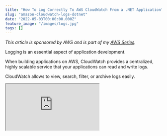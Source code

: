 ```yaml
---
title: "How To Log Correctly To AWS CloudWatch From a .NET Application"
slug: "amazon-cloudwatch-logs-dotnet"
date: "2022-05-03T00:00:00.000Z"
feature_image: "/images/logs.jpg"
tags: []
---
```


_This article is sponsored by AWS and is part of my [AWS Series](__GHOST_URL__/tag/aws/)._

Logging is an essential aspect of application development.

When building applications on AWS, CloudWatch provides a centralized, highly scalable service that your applications can read and write logs.

CloudWatch allows to view, search, filter, or archive logs easily.

<div>
<iframe src="https://www.youtube.com/embed/-46yTm4DoEI" />
</div>

In this article, let’s learn how to use Amazon CloudWatch when building .NET applications. We will learn how to write logs into CloudWatch, filter the logs, some good practices when logging, learn about Log Analytics, and see how we can filter and view logs across multiple applications.

Key Concepts of
---------------

The [main concepts](https://docs.aws.amazon.com/AmazonCloudWatch/latest/logs/CloudWatchLogsConcepts.html) that you’ll keep coming across when using CloudWatch Logs are _Log events_, _Log streams, and Log groups._

*   **Log events →** record of some activity recorded by the app or resource being monitored. Simply put, the log statements you write
*   **Log streams →** sequence of log events that share the same source.
*   **Log groups** → group of log streams that share retention, monitoring, and access control settings. A log stream belongs to one log group.

.NET & AWS CloudWatch Logs
--------------------------

There are different ways to integrate with the CloudWatch service from a .NET application. Let’s go through them one by one.

> _I prefer using Serilog for easy integration and out-of-the-box structured logging support._

### Using Amazon CloudWatchLogsClient

The [AWSSDK.CloudWatchLogs](https://www.nuget.org/packages/AWSSDK.CloudWatchLogs/) NuGet package provides the `AmazonCloudWatchLogsClient` to interact with CloudWatch logs. It provides capabilities to create log groups, log streams, and log events.

The below code creates a log group if it does not already exist and adds a log stream to it. The log events are written into that log stream, log group combination.

    var logClient = new AmazonCloudWatchLogsClient();
    var logGroupName = "/aws/weather-forecast-app";
    var logStreamName = DateTime.UtcNow.ToString("yyyyMMddHHmmssfff");
    var existing = await logClient
        .DescribeLogGroupsAsync(new DescribeLogGroupsRequest()
            {LogGroupNamePrefix = logGroupName});
    var logGroupExists = existing.LogGroups.Any(l => l.LogGroupName == logGroupName);
    if (!logGroupExists)
        await logClient.CreateLogGroupAsync(new CreateLogGroupRequest(logGroupName));
    await logClient.CreateLogStreamAsync(new CreateLogStreamRequest(logGroupName, logStreamName));
    await logClient.PutLogEventsAsync(new PutLogEventsRequest()
    {
        LogGroupName = logGroupName,
        LogStreamName = logStreamName,
        LogEvents = new List<InputLogEvent>()
        {
            new()
            {
                Message = $"Get Weather Forecast called for city {cityName}",
                Timestamp = DateTime.UtcNow
            }
        }
    });
    

As you can see, the above code is verbose and not something preferable to write every time we need to log.

We could abstract this into a different class and expose more specific functions to take in just the message and log. But this is already done for you. So don’t repeat it yourself 😀

### Using .NET Logging Providers with AWS

The [AWS Logging .NET](https://github.com/aws/aws-logging-dotnet) repository contains plugins for popular .NET logging frameworks to integrate with CloudWatch.

To integrate with the out of the box [.NET Core Logging](#TDK) capability install the [AWS.Logger.AspNetCore](https://github.com/aws/aws-logging-dotnet#aspnet-core-logging) NuGet package.

Adding Amazon CloudWatch as a logging provider is easily done by calling the `AddAWSProvider` extension method of the `ILoggingBuilder` as shown below.

    builder.Logging.AddAWSProvider();
    

The extension method adds an `AWSLoggerProvider` to the logging builder. The new provider also uses the `AmazonCloudWatchLogsClient` that we used earlier. It abstracts all the complexity and mechanics of talking to CloudWatch.

You can use `ILogger` from the application code and use that to write log events.

    public WeatherForecastController(
        ILogger<WeatherForecastController> logger)
    {
        _logger = logger;
    }
    
    [HttpGet(Name = "GetWeatherForecast")]
    public async Task<IEnumerable<WeatherForecast>> Get(string cityName)
    {
        _logger.LogInformation("Get Weather Forecast called for {city}", cityName);
    }
    

You can either use configuration or code to set up the log group name. You can also specify other configuration settings and the log level configurations like below.

    "Logging": {
      "Region": "us-east-1",
      "LogGroup": "AspNetCore.WebSample",
      "IncludeLogLevel": true,
      "IncludeCategory": true,
      "IncludeNewline": true,
      "IncludeException": true,
      "IncludeEventId": false,
      "IncludeScopes": false,
      "LogLevel": {
        "Default": "Debug",
        "System": "Information",
        "Microsoft": "Information"
      }
    }
    

### Using Serilog and AWS CloudWatch

The [AWS Logging .NET](https://github.com/aws/aws-logging-dotnet) repository also contains a plugin to integrate with Serilog. [Serilog](https://serilog.net/) is a popular .NET Logging library built with robust structured event data from the ground up.

Structured logging formats are essential to perform advanced queries on your logs. We will see more about this in the next section.

To setup Serilog, you need to install a few NuGet packages →`Serilog`, `Serilog.AspNetCore`(if it’s an ASP NET application),`AWS.Logger.SeriLog`(to integrate with CloudWatch) and`Serilog.Settings.Configuration` (for config file support)

Once installed, setting up the integration is only a few lines of code. However note the use of `RenderedCompactJsonFormatter`, which writes the log in JSON format allowing for richer querying capabilities (covered under the Structured Logging section)

    builder.Host.UseSerilog((ctx, lc) =>
    {
        lc
            .ReadFrom.Configuration(ctx.Configuration)
            .WriteTo.AWSSeriLog(
                configuration: ctx.Configuration,
                textFormatter: new RenderedCompactJsonFormatter());
    });
    

The log group and other log levels can be configured via code or the config file. The library looks for the `Serilog` section for the required configuration by default.

    "Serilog": {
        "LogGroup": "/aws/weather-forecast-app",
        "MinimumLevel": {
          "Default": "Information",
          "Override": {
            "Microsoft": "Warning",
            "System": "Warning"
          }
        }
      }
    

The application code can inject the `ILogger` interface from the Serilog library or continue using the same `ILogger<T>` as in the previous example.

Filtering Logs
--------------

Writing logs is only one part of the story. What’s more critical is searching and filtering the relevant logs when there is an issue or debugging application behavior.

The CloudWatch logs provide rich [querying and filtering capabilities](https://docs.aws.amazon.com/AmazonCloudWatch/latest/logs/FilterAndPatternSyntax.html), making it easier to get to the correct logs quickly.

### Text-Based Filtering

Using the Text-Based filtering patterns, you can use different filtering capabilities to match words, phrases, or numeric values.

*   Match Single Term → Brisbane (logs which have Brisbane)
*   Match Multiple Terms
*   → Brisbane 9 (logs having Brisbane and number 9, not necessarily consecutive)
*   → “count of 9” (matches the entire phrase)
*   → -Brisbane 9 (logs without Brisbane but has 9)
*   → ?Brisbane 9 (logs with 9, but Brisbane is optional)

![Text based filtering in CloudWatch log group, Showing all logs which do not have Brisbane and have number 9](/images/aws-cloudwatch-logs-text-filter.jpg)

Text-based filtering has its limitations. All filtering and querying are limited to text-based comparisons. As soon as you want to write more complex filters and criteria, you will need a richer data model.

### Structured Logging in AWS

Structured Logs are powerful because the properties in the events are first class.

The Serilog integration with CloudWatch uses the JSON formatter (provided out of the box with Serilog) and offers full structured logging support.

     _logger.LogInformation(
      "Received new weather data for city {City} with request {RequestId}", 
      requestData.CityName, requestData.Id);
    

> _Don’t use string interpolation while writing log messages. Pass the values as parameters to the log methods._

Here’s the difference between using string interpolation which generates the log as a simple text instead of passing values, and logging as structured logs.

![Text based Logs vs structured logging](/images/aws-cloudwatch-log-comparison.jpg)

When using structured logging and passing the values as parameters to the log methods, these are available as first-class properties to query in CloudWatch.

To query JSON log events, a special syntax is to be used:

`{ PropertySelector Operator String }`

*   **PropertySelector** → starts with $. and the property name. also supports array indexing using \[\]
*   **Operator -** equality or numeric operators based on property value
*   **String -** Value to compare against and can be enclosed in double quotes

_eg. {$.count > 10 && $.cityName = “Brisbane”}_ → selects all log events that have a count property greater than 10 with the cityName property as Brisbane.

![JSON based log filtering example with multiple properties](/images/aws-cloudwatch-log-structured-filter.jpg)

AWS CLoudWatch Log Insights
---------------------------

CloudWatch Log Insights provides richer capabilities to interact with log events. It allows to interactively search and analyze log data and supports a [custom query language](https://docs.aws.amazon.com/AmazonCloudWatch/latest/logs/CWL_QuerySyntax.html).

The query syntax supports custom functions and operations and is not limited to arithmetic or regex expressions.

> _There can be a delay between events showing up in Log Groups and their appearing in CloudWatch Log Insights._

It also supports formatting the queried log events in custom formats. You can set it to show just the properties that are important to you in the collapsed view.

![Sample query in aws cloudwatch log insights](/images/aws-cloudwatch-logs-insights.jpg)

### Query Logs Across Applications

Log Insights also supports querying across multiple log groups. It is handy in distributed applications where multiple applications are responsible for handling a business use case.

Given a correlation id or a unique id passed across applications, you can filter the data across multiple applications and see the end-to-end flow of events.

![Query across multiple log groups in CloudWatch log insigths](/images/aws-cloudwatch-logs-insights-multiple-log-groups.jpg)

### Saved Queries

CloudWatch Insights also enables the saving of Queries for later use. These queries can be grouped in folders based on your application needs and are visible to anyone who has access to the CloudWatch in AWS Console.

![Saved queries in CloudWatch Log Insights](/images/aws-cloudwatch-logs-insights-saved-queries.jpg)

Summary
-------

CloudWatch Logs provides rich features and capabilities to manage logs when building applications on AWS Infrastructure. Since it allows for a centralized location, it makes setting up and using the infrastructure from various application types easy.

CloudWatch Log Insights capabilities allow custom formatting, richer query models, and searching across multiple applications. It is beneficial in message-based architectures and distributed systems.

I hope this helped you get started with using CloudWatch Logs from .NET applications.